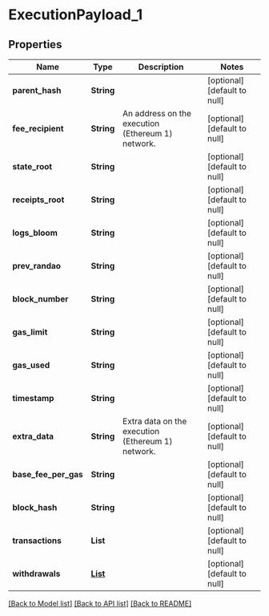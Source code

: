 # ExecutionPayload_1

## Properties

| Name                 | Type                      | Description                                       | Notes                        |
| -------------------- | ------------------------- | ------------------------------------------------- | ---------------------------- |
| **parent_hash**      | **String**                |                                                   | [optional] [default to null] |
| **fee_recipient**    | **String**                | An address on the execution (Ethereum 1) network. | [optional] [default to null] |
| **state_root**       | **String**                |                                                   | [optional] [default to null] |
| **receipts_root**    | **String**                |                                                   | [optional] [default to null] |
| **logs_bloom**       | **String**                |                                                   | [optional] [default to null] |
| **prev_randao**      | **String**                |                                                   | [optional] [default to null] |
| **block_number**     | **String**                |                                                   | [optional] [default to null] |
| **gas_limit**        | **String**                |                                                   | [optional] [default to null] |
| **gas_used**         | **String**                |                                                   | [optional] [default to null] |
| **timestamp**        | **String**                |                                                   | [optional] [default to null] |
| **extra_data**       | **String**                | Extra data on the execution (Ethereum 1) network. | [optional] [default to null] |
| **base_fee_per_gas** | **String**                |                                                   | [optional] [default to null] |
| **block_hash**       | **String**                |                                                   | [optional] [default to null] |
| **transactions**     | **List**                  |                                                   | [optional] [default to null] |
| **withdrawals**      | [**List**](Withdrawal.md) |                                                   | [optional] [default to null] |

[[Back to Model list]](../README.md#documentation-for-models) [[Back to API list]](../README.md#documentation-for-api-endpoints) [[Back to README]](../README.md)
